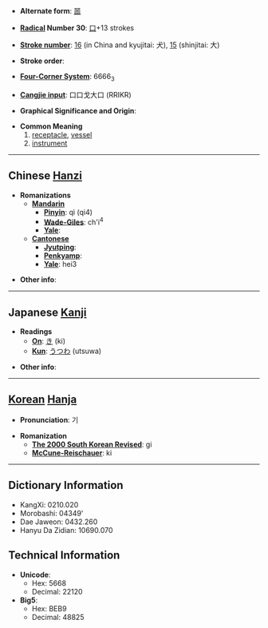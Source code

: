 * '''Alternate form''': [[噐]]

* '''[[Wiktionary:Chinese radical index| Radical]] Number 30''': [[Wiktionary:Chinese radical index 口|口]]+13 strokes

* '''[[Wiktionary:Chinese total strokes index|Stroke number]]''': [[Wiktionary:Chinese total strokes index 16|16]] (in China and kyujitai: 犬), [[Wiktionary:Chinese total strokes index 15|15]] (shinjitai: 大)

* '''Stroke order''': 

* '''[[Wiktionary:Chinese four corner index|Four-Corner System]]''': 6666<sub>3</sub>

* '''[[Wiktionary:Chinese Cangjie index|Cangjie input]]''': 口口戈大口 (RRIKR)

* '''Graphical Significance and Origin''': 

* '''Common Meaning'''
*#[[receptacle]], [[vessel]]
*# [[instrument]]

----

== Chinese [[Hanzi]] ==

* '''Romanizations'''
** '''[[Mandarin]]'''
*** '''[[Pinyin]]''': qì (qi4)
*** '''[[Wade-Giles]]''': ch'i<sup>4</sup>
*** '''[[Yale]]''': 
** '''[[Cantonese]]'''
*** '''[[Jyutping]]''':
*** '''[[Penkyamp]]''': 
*** '''[[Yale]]''': hei3

* '''Other info''': 

----

== Japanese [[Kanji]] ==

* '''Readings'''
** '''[[On]]''': [[き]] (ki)
** '''[[Kun]]''': [[うつわ]] (utsuwa)

* '''Other info''':  

----

== [[Korean]] [[Hanja]] ==

* '''Pronunciation''': 기

* '''Romanization'''
** '''[[The 2000 South Korean Revised Romanization|The 2000 South Korean Revised]]''': gi
** '''[[McCune-Reischauer]]''': ki

----

== Dictionary Information ==

* KangXi: 0210.020
* Morobashi: 04349'
* Dae Jaweon: 0432.260
* Hanyu Da Zidian: 10690.070

== Technical Information ==

* '''Unicode''':
** Hex: 5668
** Decimal: 22120
* '''Big5''':
** Hex: BEB9
** Decimal: 48825